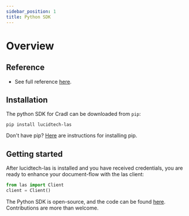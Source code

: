 ```yaml
---
sidebar_position: 1
title: Python SDK
---
```


# Overview

## Reference

- See full reference <a href="/python-docs/index.html" target="_blank">here</a>.

## Installation
The python SDK for Cradl can be downloaded from `pip`:
```commandline
pip install lucidtech-las
```

Don't have pip? [Here](https://pip.pypa.io/en/latest/installing/) are instructions for installing pip.

## Getting started
After lucidtech-las is installed and you have received credentials,
you are ready to enhance your document-flow with the las client:
```python
from las import Client
client = Client()
```
The Python SDK is open-source, and the code can be found [here](https://github.com/LucidtechAI/las-sdk-python).
Contributions are more than welcome.
